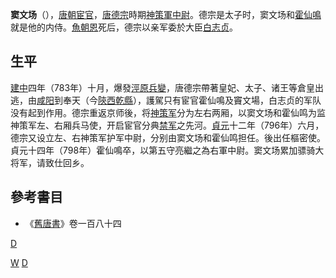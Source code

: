 '''窦文场'''（{{bd|？||？||catIdx=D窦}}），[[唐朝|唐朝]][[宦官|宦官]]，[[唐德宗|唐德宗]]時期[[神策軍|神策軍]][[中尉_(古代官制)|中尉]]。德宗是太子时，窦文场和[[霍仙鳴|霍仙鳴]]就是他的内侍。[[魚朝恩|魚朝恩]]死后，德宗以亲军委於大臣[[白志贞|白志贞]]。

== 生平 ==
[[建中_(唐朝)|建中]]四年（783年）十月，爆發[[涇原兵變|涇原兵變]]，唐德宗帶著皇妃、太子、诸王等倉皇出逃，由[[咸阳|咸阳]]到奉天（今[[陝西|陝西]][[乾縣|乾縣]]），護駕只有宦官霍仙鳴及竇文場，白志贞的军队没有起到作用。德宗重返京师後，将[[神策军|神策军]]分为左右两厢，以窦文场和霍仙鸣为监神策军左、右厢兵马使，开启宦官分典[[禁军|禁军]]之先河。[[貞元_(唐朝)|貞元]]十二年（796年）六月，德宗又设立左、右神策军护军中尉，分别由窦文场和霍仙鸣担任。後出任樞密使。貞元十四年（798年）霍仙鳴卒，以第五守亮繼之為右軍中尉。窦文场累加骠骑大将军，请致仕回乡。

== 參考書目 ==
*《[[舊唐書|舊唐書]]》卷一百八十四

{{唐朝人小作品}}
[[category:唐朝宦官|D]]
[[Category:窦姓|W]]
[[Category:唐朝軍事人物|D]]